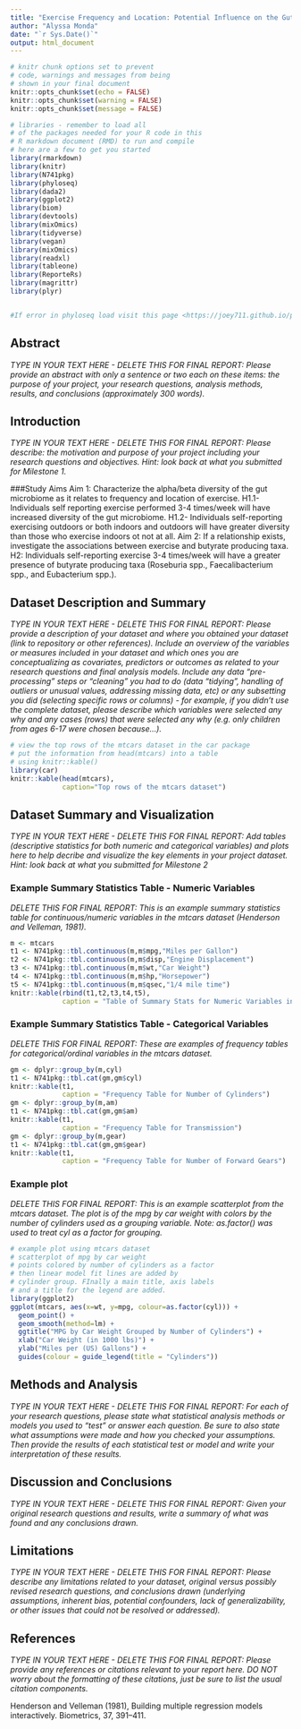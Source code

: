 ```yaml
---
title: "Exercise Frequency and Location: Potential Influence on the Gut Microbiome"
author: "Alyssa Monda"
date: "`r Sys.Date()`"
output: html_document
---
```


```r
# knitr chunk options set to prevent
# code, warnings and messages from being
# shown in your final document
knitr::opts_chunk$set(echo = FALSE)
knitr::opts_chunk$set(warning = FALSE)
knitr::opts_chunk$set(message = FALSE)

# libraries - remember to load all
# of the packages needed for your R code in this
# R markdown document (RMD) to run and compile
# here are a few to get you started
library(rmarkdown)
library(knitr)
library(N741pkg)
library(phyloseq)
library(dada2)
library(ggplot2)
library(biom)
library(devtools)
library(mixOmics)
library(tidyverse)
library(vegan)
library(mixOmics)
library(readxl)
library(tableone)
library(ReporteRs)
library(magrittr)
library(plyr)


#If error in phyloseq load visit this page <https://joey711.github.io/phyloseq/install.html>
```

## Abstract

_TYPE IN YOUR TEXT HERE - DELETE THIS FOR FINAL REPORT: Please provide an abstract with only a sentence or two each on these items: the purpose of your project, your research questions, analysis methods, results, and conclusions (approximately 300 words)._

## Introduction

_TYPE IN YOUR TEXT HERE - DELETE THIS FOR FINAL REPORT: Please describe: the motivation and purpose of your project including your research questions and objectives. Hint: look back at what you submitted for Milestone 1._

###Study Aims
Aim 1: Characterize the alpha/beta diversity of the gut microbiome as it relates to frequency and location of exercise. 
  H1.1- Individuals self reporting exercise performed 3-4 times/week will have increased diversity of the gut microbiome.
  H1.2- Individuals self-reporting exercising outdoors or both indoors and outdoors will have greater diversity than those who exercise indoors ot not at all. 
Aim 2: If a relationship exists, investigate the associations between exercise and butyrate producing taxa. 
  H2: Individuals self-reporting exercise 3-4 times/week will have a greater presence of butyrate producing taxa (Roseburia spp., Faecalibacterium spp., and Eubacterium spp.). 

## Dataset Description and Summary

_TYPE IN YOUR TEXT HERE - DELETE THIS FOR FINAL REPORT: Please provide a description of your dataset and where you obtained your dataset (link to repository or other references). Include an overview of the variables or measures included in your dataset and which ones you are conceptualizing as covariates, predictors or outcomes as related to your research questions and final analysis models. Include any data "pre-processing" steps or "cleaning" you had to do (data "tidying", handling of outliers or unusual values, addressing missing data, etc) or any subsetting you did (selecting specific rows or columns) - for example, if you didn't use the complete dataset, please describe which variables were selected any why and any cases (rows) that were selected any why (e.g. only children from ages 6-17 were chosen because...)._

```r
# view the top rows of the mtcars dataset in the car package
# put the information from head(mtcars) into a table
# using knitr::kable()
library(car)
knitr::kable(head(mtcars),
             caption="Top rows of the mtcars dataset")
```

## Dataset Summary and Visualization

_TYPE IN YOUR TEXT HERE - DELETE THIS FOR FINAL REPORT: Add tables (descriptive statistics for both numeric and categorical variables) and plots here to help decribe and visualize the key elements in your project dataset. Hint: look back at what you submitted for Milestone 2_

### Example Summary Statistics Table - Numeric Variables

_DELETE THIS FOR FINAL REPORT: This is an example summary statistics table for continuous/numeric variables in the mtcars dataset (Henderson and Velleman, 1981)._

```r
m <- mtcars
t1 <- N741pkg::tbl.continuous(m,m$mpg,"Miles per Gallon")
t2 <- N741pkg::tbl.continuous(m,m$disp,"Engine Displacement")
t3 <- N741pkg::tbl.continuous(m,m$wt,"Car Weight")
t4 <- N741pkg::tbl.continuous(m,m$hp,"Horsepower")
t5 <- N741pkg::tbl.continuous(m,m$qsec,"1/4 mile time")
knitr::kable(rbind(t1,t2,t3,t4,t5),
             caption = "Table of Summary Stats for Numeric Variables in mtcars")
```

### Example Summary Statistics Table - Categorical Variables

_DELETE THIS FOR FINAL REPORT: These are examples of frequency tables for categorical/ordinal variables in the mtcars dataset._

```r
gm <- dplyr::group_by(m,cyl)
t1 <- N741pkg::tbl.cat(gm,gm$cyl)
knitr::kable(t1,
             caption = "Frequency Table for Number of Cylinders")
gm <- dplyr::group_by(m,am)
t1 <- N741pkg::tbl.cat(gm,gm$am)
knitr::kable(t1,
             caption = "Frequency Table for Transmission")
gm <- dplyr::group_by(m,gear)
t1 <- N741pkg::tbl.cat(gm,gm$gear)
knitr::kable(t1,
             caption = "Frequency Table for Number of Forward Gears")
```

### Example plot

_DELETE THIS FOR FINAL REPORT: This is an example scatterplot from the mtcars dataset. The plot is of the mpg by car weight with colors by the number of cylinders used as a grouping variable. Note: as.factor() was used to treat cyl as a factor for grouping._

```r
# example plot using mtcars dataset
# scatterplot of mpg by car weight
# points colored by number of cylinders as a factor
# then linear model fit lines are added by
# cylinder group. FInally a main title, axis labels
# and a title for the legend are added.
library(ggplot2)
ggplot(mtcars, aes(x=wt, y=mpg, colour=as.factor(cyl))) +
  geom_point() +
  geom_smooth(method=lm) +
  ggtitle("MPG by Car Weight Grouped by Number of Cylinders") +
  xlab("Car Weight (in 1000 lbs)") +
  ylab("Miles per (US) Gallons") +
  guides(colour = guide_legend(title = "Cylinders"))
```

## Methods and Analysis 

_TYPE IN YOUR TEXT HERE - DELETE THIS FOR FINAL REPORT: For each of your research questions, please state what statistical analysis methods or models you used to "test" or answer each question. Be sure to also state what assumptions were made and how you checked your assumptions. Then provide the results of each statistical test or model and write your interpretation of these results._

## Discussion and Conclusions

_TYPE IN YOUR TEXT HERE - DELETE THIS FOR FINAL REPORT: Given your original research questions and results, write a summary of what was found and any conclusions drawn._ 

## Limitations

_TYPE IN YOUR TEXT HERE - DELETE THIS FOR FINAL REPORT: Please describe any limitations related to your dataset, original versus possibly revised research questions, and conclusions drawn (underlying assumptions, inherent bias, potential confounders, lack of generalizability, or other issues that could not be resolved or addressed)._

## References

_TYPE IN YOUR TEXT HERE - DELETE THIS FOR FINAL REPORT: Please provide any references or citations relevant to your report here. DO NOT worry about the formatting of these citations, just be sure to list the usual citation components._

Henderson and Velleman (1981), Building multiple regression models interactively. Biometrics, 37, 391–411.


